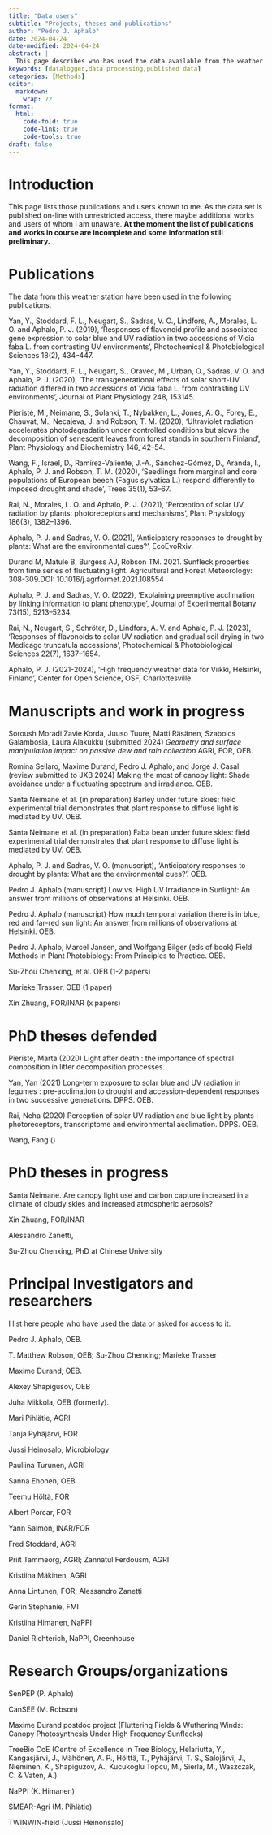 ```yaml
---
title: "Data users"
subtitle: "Projects, theses and publications"
author: "Pedro J. Aphalo"
date: 2024-04-24
date-modified: 2024-04-24
abstract: |
  This page describes who has used the data available from the weather station at the Viikki campus of the University of Helsinki, at Helsinki, Finland. It also lists doctoral theses and publications.
keywords: [datalogger,data processing,published data]
categories: [Methods]
editor: 
  markdown: 
    wrap: 72
format:
  html: 
    code-fold: true
    code-link: true
    code-tools: true
draft: false
---
```


# Introduction

This page lists those publications and users known to me. As the data set is published on-line with unrestricted access, there maybe additional works and users of whom I am unaware. **At the moment the list of publications and works in course are incomplete and some information still preliminary.**

# Publications

The data from this weather station have been used in the following publications.

Yan, Y., Stoddard, F. L., Neugart, S., Sadras, V. O., Lindfors, A., Morales, L. O. and Aphalo, P. J. (2019), 'Responses of flavonoid profile and associated gene expression to solar blue and UV radiation in two accessions of Vicia faba L. from contrasting UV environments', Photochemical & Photobiological Sciences 18(2), 434--447.

Yan, Y., Stoddard, F. L., Neugart, S., Oravec, M., Urban, O., Sadras, V. O. and Aphalo, P. J. (2020), 'The transgenerational effects of solar short-UV radiation differed in two accessions of Vicia faba L. from contrasting UV environments', Journal of Plant Physiology 248, 153145.

Pieristé, M., Neimane, S., Solanki, T., Nybakken, L., Jones, A. G., Forey, E., Chauvat, M., Necajeva, J. and Robson, T. M. (2020), 'Ultraviolet radiation accelerates photodegradation under controlled conditions but slows the decomposition of senescent leaves from forest stands in southern Finland', Plant Physiology and Biochemistry 146, 42--54.

Wang, F., Israel, D., Ramírez-Valiente, J.-A., Sánchez-Gómez, D., Aranda, I., Aphalo, P. J. and Robson, T. M. (2020), 'Seedlings from marginal and core populations of European beech (Fagus sylvatica L.) respond differently to imposed drought and shade', Trees 35(1), 53--67.

Rai, N., Morales, L. O. and Aphalo, P. J. (2021), 'Perception of solar UV radiation by plants: photoreceptors and mechanisms', Plant Physiology 186(3), 1382--1396.

Aphalo, P. J. and Sadras, V. O. (2021), 'Anticipatory responses to drought by plants: What are the environmental cues?', EcoEvoRxiv.

Durand M, Matule B, Burgess AJ, Robson TM. 2021. Sunfleck properties from time series of fluctuating light. Agricultural and Forest Meteorology: 308-309.DOI: 10.1016/j.agrformet.2021.108554

Aphalo, P. J. and Sadras, V. O. (2022), 'Explaining preemptive acclimation by linking information to plant phenotype', Journal of Experimental Botany 73(15), 5213--5234.

Rai, N., Neugart, S., Schröter, D., Lindfors, A. V. and Aphalo, P. J. (2023), 'Responses of flavonoids to solar UV radiation and gradual soil drying in two Medicago truncatula accessions', Photochemical &amp; Photobiological Sciences 22(7), 1637--1654.

Aphalo, P. J. (2021-2024), 'High frequency weather data for Viikki, Helsinki, Finland', Center for Open Science, OSF, Charlottesville.

# Manuscripts and work in progress

Soroush Moradi Zavie Korda, Juuso Tuure, Matti Räsänen, Szabolcs Galambosia, Laura Alakukku (submitted 2024) _Geometry and surface manipulation impact on passive dew and rain collection_ AGRI, FOR, OEB.

Romina Sellaro, Maxime Durand, Pedro J. Aphalo, and Jorge J. Casal (review submitted to JXB 2024) Making the most of canopy light: Shade avoidance under a fluctuating spectrum and irradiance. OEB.

Santa Neimane et al. (in preparation) Barley under future skies: field experimental trial demonstrates that plant response to diffuse light is mediated by UV. OEB.

Santa Neimane et al. (in preparation) Faba bean under future skies: field experimental trial demonstrates that plant response to diffuse light is mediated by UV. OEB.

Aphalo, P. J. and Sadras, V. O. (manuscript), 'Anticipatory responses to drought by plants: What are the environmental cues?'. OEB.

Pedro J. Aphalo (manuscript) Low vs. High UV Irradiance in Sunlight: An answer from millions of observations at Helsinki. OEB.

Pedro J. Aphalo (manuscript) How much temporal variation there is in blue, red and far-red sun light: An answer from millions of observations at Helsinki. OEB.

Pedro J. Aphalo, Marcel Jansen, and Wolfgang Bilger (eds of book) Field Methods in Plant Photobiology: From Principles to Practice. OEB.

Su-Zhou Chenxing, et al. OEB (1-2 papers)

Marieke Trasser, OEB (1 paper)

Xin Zhuang, FOR/INAR (x papers)

# PhD theses defended

Pieristé, Marta (2020) Light after death : the importance of spectral composition in litter decomposition processes.

Yan, Yan (2021) Long-term exposure to solar blue and UV radiation in legumes : pre-acclimation to drought and accession-dependent responses in two successive generations. DPPS. OEB.

Rai, Neha (2020) Perception of solar UV radiation and blue light by plants : photoreceptors, transcriptome and environmental acclimation. DPPS. OEB.

Wang, Fang () 

# PhD theses in progress

Santa Neimane. Are canopy light use and carbon capture increased in a climate of cloudy skies and increased atmospheric aerosols?

Xin Zhuang, FOR/INAR

Alessandro Zanetti, 

Su-Zhou Chenxing, PhD at Chinese University

# Principal Investigators and researchers

I list here people who have used the data or asked for access to it.

Pedro J. Aphalo, OEB.

T. Matthew Robson, OEB; Su-Zhou Chenxing; Marieke Trasser

Maxime Durand, OEB.

Alexey Shapigusov, OEB

Juha Mikkola, OEB (formerly).

Mari Pihlätie, AGRI

Tanja Pyhäjärvi, FOR

Jussi Heinosalo, Microbiology

Pauliina Turunen, AGRI

Sanna Ehonen, OEB.

Teemu Höltä, FOR

Albert Porcar, FOR

Yann Salmon, INAR/FOR

Fred Stoddard, AGRI

Priit Tammeorg, AGRI;
Zannatul Ferdousm, AGRI

Kristiina Mäkinen, AGRI

Anna Lintunen, FOR; Alessandro Zanetti

Gerin Stephanie, FMI

Kristiina Himanen, NaPPI

Daniel Richterich, NaPPI, Greenhouse

# Research Groups/organizations

SenPEP (P. Aphalo)

CanSEE (M. Robson)

Maxime Durand postdoc project (Fluttering Fields & Wuthering Winds: Canopy Photosynthesis Under High Frequency Sunflecks) 

TreeBio CoE (Centre of Excellence in Tree Biology, Helariutta, Y., Kangasjärvi, J., Mähönen, A. P., Hölttä, T., Pyhäjärvi, T. S., Salojärvi, J., Nieminen, K., Shapiguzov, A., Kucukoglu Topcu, M., Sierla, M., Waszczak, C. & Vaten, A.)

NaPPI (K. Himanen)

SMEAR-Agri (M. Pihlätie)

TWINWIN-field (Jussi Heinonsalo)
